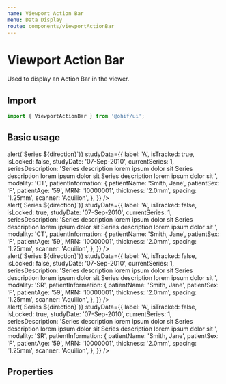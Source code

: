 ```yaml
---
name: Viewport Action Bar
menu: Data Display
route: components/viewportActionBar
---
```



# Viewport Action Bar

Used to display an Action Bar in the viewer.

## Import

```javascript
import { ViewportActionBar } from '@ohif/ui';
```

## Basic usage

<Playground>
  <div className="p-4 h-64">
    <ViewportActionBar
      onSeriesChange={(direction) => alert(`Series ${direction}`)}
      studyData={{
        label: 'A',
        isTracked: true,
        isLocked: false,
        studyDate: '07-Sep-2010',
        currentSeries: 1,
        seriesDescription:
          'Series description lorem ipsum dolor sit Series description lorem ipsum dolor sit Series description lorem ipsum dolor sit ',
        modality: 'CT',
        patientInformation: {
          patientName: 'Smith, Jane',
          patientSex: 'F',
          patientAge: '59',
          MRN: '10000001',
          thickness: '2.0mm',
          spacing: '1.25mm',
          scanner: 'Aquilion',
        },
      }}
    />
  </div>
</Playground>

<Playground>
  <div className="p-4 h-64">
    <ViewportActionBar
      onSeriesChange={(direction) => alert(`Series ${direction}`)}
      studyData={{
        label: 'A',
        isTracked: false,
        isLocked: true,
        studyDate: '07-Sep-2010',
        currentSeries: 1,
        seriesDescription:
          'Series description lorem ipsum dolor sit Series description lorem ipsum dolor sit Series description lorem ipsum dolor sit ',
        modality: 'CT',
        patientInformation: {
          patientName: 'Smith, Jane',
          patientSex: 'F',
          patientAge: '59',
          MRN: '10000001',
          thickness: '2.0mm',
          spacing: '1.25mm',
          scanner: 'Aquilion',
        },
      }}
    />
  </div>
</Playground>

<Playground>
  <div className="p-4 h-64">
    <ViewportActionBar
      onSeriesChange={(direction) => alert(`Series ${direction}`)}
      studyData={{
        label: 'A',
        isTracked: false,
        isLocked: false,
        studyDate: '07-Sep-2010',
        currentSeries: 1,
        seriesDescription:
          'Series description lorem ipsum dolor sit Series description lorem ipsum dolor sit Series description lorem ipsum dolor sit ',
        modality: 'SR',
        patientInformation: {
          patientName: 'Smith, Jane',
          patientSex: 'F',
          patientAge: '59',
          MRN: '10000001',
          thickness: '2.0mm',
          spacing: '1.25mm',
          scanner: 'Aquilion',
        },
      }}
    />
  </div>
</Playground>

<Playground>
  <div className="p-4 h-64">
    <ViewportActionBar
      onSeriesChange={(direction) => alert(`Series ${direction}`)}
      studyData={{
        label: 'A',
        isTracked: false,
        isLocked: true,
        studyDate: '07-Sep-2010',
        currentSeries: 1,
        seriesDescription:
          'Series description lorem ipsum dolor sit Series description lorem ipsum dolor sit Series description lorem ipsum dolor sit ',
        modality: 'SR',
        patientInformation: {
          patientName: 'Smith, Jane',
          patientSex: 'F',
          patientAge: '59',
          MRN: '10000001',
          thickness: '2.0mm',
          spacing: '1.25mm',
          scanner: 'Aquilion',
        },
      }}
    />
  </div>
</Playground>

## Properties

<Props of={ViewportActionBar} />
